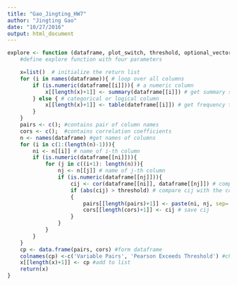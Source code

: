 ```yaml
---
title: "Gao_Jingting_HW7"
author: "Jingting Gao"
date: "10/27/2016"
output: html_document
---
```

```r

explore <- function (dataframe, plot_switch, threshold, optional_vector){
    #define explore function with four parameters

    x=list()  # initialize the return list
    for (i in names(dataframe)){ # loop over all columns
        if (is.numeric(dataframe[[i]])){ # a numeric column
            x[[length(x)+1]] <- summary(dataframe[[i]]) # get summary statistics table
        } else { # categorical or logical column
            x[[length(x)+1]] <- table(dateframe[[i]]) # get frequency table
        }
    }
    pairs <- c(); #contains pair of column names
    cors <- c();  #contains correlation coefficients
    n <- names(dataframe) #get names of columns 
    for (i in c(1:(length(n)-1))){
        ni <- n[[i]] # name of i-th column
        if (is.numeric(dataframe[[ni]])){
            for (j in c((i+1): length(n))){
                nj <- n[[j]] # name of j-th column
                if (is.numeric(dataframe[[nj]])){
                    cij <- cor(dataframe[[ni]], dataframe[[nj]]) # compute correlation coefficient
                    if (abs(cij) > threshold) # compare cij with the correlation threshold
                    {
                        pairs[[length(pairs)+1]] <- paste(ni, nj, sep='-') #save column names
                        cors[[length(cors)+1]] <- cij # save cij
                    }
                }
            }
        }
    }
    cp <- data.frame(pairs, cors) #form dataframe
    colnames(cp) <-c('Variable Pairs', 'Pearson Exceeds Threshold') #change column names
    x[[length(x)+1]] <- cp #add to list
    return(x)
}

```

